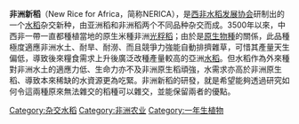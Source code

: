 {{Expand|time=2013-02-14T08:19:26+00:00 }}
'''非洲新稻'''（New Rice for Africa，简称NERICA），是[[西非水稻发展协会|西非水稻发展协会]]研制出的一个[[水稻|水稻]]杂交新种，由亚洲稻和非洲稻两个不同品种杂交而成。3500年以來，中西非一帶一直都種植當地的原生米種非洲[[光稃稻|光稃稻]]；由於是[[原生物種|原生物種]]的關係，此品種極度適應非洲水土、耐旱、耐澇、而且競爭力強能自動排擠雜草，可惜其產量天生偏低，導致後來糧食需求上升後廣泛改種產量較高的亞洲[[水稻|水稻]]。但水稻作為外來種對非洲水土的適應力低、生命力亦不及非洲原生稻頑強，水需求亦高於非洲原生稻、導致本來稀缺的水資源更為吃緊。非洲新稻的研發，就是希望能夠透過研究如何令這兩種原來無法雜交的稻種可以雜交，並能保留兩者的優點。

{{plant-stub}}
[[Category:杂交水稻|Category:杂交水稻]]
[[Category:非洲农业|Category:非洲农业]]
[[Category:一年生植物|Category:一年生植物]]